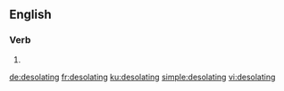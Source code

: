 ==English==

===Verb===
{{head|en|present participle}}

# {{present participle of|desolate|lang=en|nocat=1}}

[[de:desolating]]
[[fr:desolating]]
[[ku:desolating]]
[[simple:desolating]]
[[vi:desolating]]